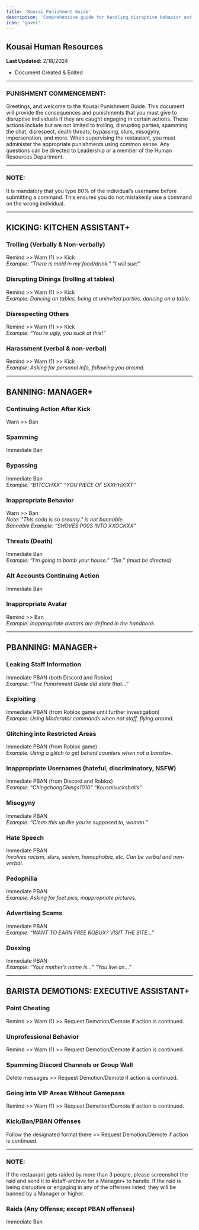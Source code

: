 ```yaml
---
title: 'Kousai Punishment Guide'
description: 'Comprehensive guide for handling disruptive behavior and enforcing rules within Kousai. This document outlines the appropriate punishments for various offenses.'
icon: 'gavel'
---
```


## Kousai Human Resources
**Last Updated:** 2/18/2024  
- Document Created & Edited

---

### PUNISHMENT COMMENCEMENT:
Greetings, and welcome to the Kousai Punishment Guide. This document will provide the consequences and punishments that you must give to disruptive individuals if they are caught engaging in certain actions. These actions include but are not limited to trolling, disrupting parties, spamming the chat, disrespect, death threats, bypassing, slurs, misogyny, impersonation, and more. When supervising the restaurant, you must administer the appropriate punishments using common sense. Any questions can be directed to Leadership or a member of the Human Resources Department.

---

### NOTE:
It is mandatory that you type 80% of the individual’s username before submitting a command. This ensures you do not mistakenly use a command on the wrong individual.

---

## KICKING: KITCHEN ASSISTANT+

### Trolling (Verbally & Non-verbally)
Remind >> Warn (1) >> Kick  
*Example: “There is mold in my food/drink.” “I will sue!”*

### Disrupting Dinings (trolling at tables)
Remind >> Warn (1) >> Kick  
*Example: Dancing on tables, being at uninvited parties, dancing on a table.*

### Disrespecting Others
Remind >> Warn (1) >> Kick  
*Example: “You’re ugly, you suck at this!”*

### Harassment (verbal & non-verbal)
Remind >> Warn (1) >> Kick  
*Example: Asking for personal info, following you around.*

---

## BANNING: MANAGER+

### Continuing Action After Kick
Warn >> Ban

### Spamming
Immediate Ban

### Bypassing
Immediate Ban  
*Example: “B1TCCHXX” “YOU PIECE OF SXXHHXIXT”*

### Inappropriate Behavior
Warn >> Ban  
*Note: "This soda is so creamy." is not bannable.*  
*Bannable Example: “SHOVES P00S INTO XXOCKXX”*

### Threats (Death)
Immediate Ban  
*Example: “I’m going to bomb your house.” “Die.” (must be directed)*

### Alt Accounts Continuing Action
Immediate Ban

### Inappropriate Avatar
Remind >> Ban  
*Example: Inappropriate avatars are defined in the handbook.*

---

## PBANNING: MANAGER+

### Leaking Staff Information
Immediate PBAN (both Discord and Roblox)  
*Example: “The Punishment Guide did state that…”*

### Exploiting
Immediate PBAN (from Roblox game until further investigation)  
*Example: Using Moderator commands when not staff, flying around.*

### Glitching into Restricted Areas
Immediate PBAN (from Roblox game)  
*Example: Using a glitch to get behind counters when not a barista+.*

### Inappropriate Usernames (hateful, discriminatory, NSFW)
Immediate PBAN (from Discord and Roblox)  
*Example: “ChingchongChings1010” “Kousaisucksballs”*

### Misogyny
Immediate PBAN  
*Example: “Clean this up like you’re supposed to, woman.”*

### Hate Speech
Immediate PBAN  
*Involves racism, slurs, sexism, homophobia, etc. Can be verbal and non-verbal.*

### Pedophilia
Immediate PBAN  
*Example: Asking for feet pics, inappropriate pictures.*

### Advertising Scams
Immediate PBAN  
*Example: “WANT TO EARN FREE ROBUX? VISIT THE SITE…”*

### Doxxing
Immediate PBAN  
*Example: “Your mother’s name is…” “You live on…”*

---

## BARISTA DEMOTIONS: EXECUTIVE ASSISTANT+

### Point Cheating
Remind >> Warn (1) >> Request Demotion/Demote if action is continued.

### Unprofessional Behavior
Remind >> Warn (1) >> Request Demotion/Demote if action is continued.

### Spamming Discord Channels or Group Wall
Delete messages >> Request Demotion/Demote if action is continued.

### Going into VIP Areas Without Gamepass
Remind >> Warn (1) >> Request Demotion/Demote if action is continued.

### Kick/Ban/PBAN Offenses
Follow the designated format there >> Request Demotion/Demote if action is continued.

---

### NOTE:
If the restaurant gets raided by more than 3 people, please screenshot the raid and send it to #staff-archive for a Manager+ to handle. If the raid is being disruptive or engaging in any of the offenses listed, they will be banned by a Manager or higher.

### Raids (Any Offense; except PBAN offenses)
Immediate Ban
